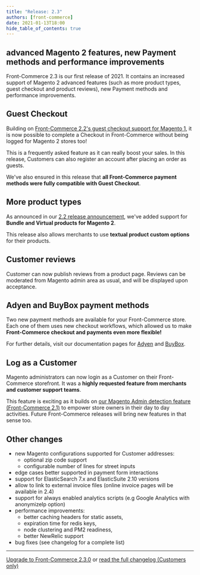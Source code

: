 ```yaml
---
title: "Release: 2.3"
authors: [front-commerce]
date: 2021-01-13T18:00
hide_table_of_contents: true
---
```


## advanced Magento 2 features, new Payment methods and performance improvements

Front-Commerce 2.3 is our first release of 2021. It contains an increased
support of Magento 2 advanced features (such as more product types, guest
checkout and product reviews), new Payment methods and performance improvements.

<!--truncate-->


## Guest Checkout

Building on
[Front-Commerce 2.2's guest checkout support for Magento 1](/changelog/front-commerce-2.2/#Guest-Checkout),
it is now possible to complete a Checkout in Front-Commerce without being logged
for Magento 2 stores too!

This is a frequently asked feature as it can really boost your sales. In this
release, Customers can also register an account after placing an order as
guests.

We've also ensured in this release that **all Front-Commerce payment methods
were fully compatible with Guest Checkout**.

## More product types

As announced in our
[2.2 release announcement](/changelog/front-commerce-2.2/#More-product-types),
we've added support for **Bundle and Virtual products for Magento 2**.

This release also allows merchants to use **textual product custom options** for
their products.

## Customer reviews

Customer can now publish reviews from a product page. Reviews can be moderated
from Magento admin area as usual, and will be displayed upon acceptance.

## Adyen and BuyBox payment methods

Two new payment methods are available for your Front-Commerce store. Each one of
them uses new checkout workflows, which allowed us to make **Front-Commerce
checkout and payments even more flexible!**

For further details, visit our documentation pages for
[Adyen](/docs/2.x/advanced/payments/adyen) and
[BuyBox](/docs/2.x/advanced/payments/buybox).

## Log as a Customer

Magento administrators can now login as a Customer on their Front-Commerce
storefront. It was a **highly requested feature from merchants and customer
support teams**.

This feature is exciting as it builds on
[our Magento Admin detection feature (Front-Commerce 2.1)](/changelog/front-commerce-2.1/#Magento2-Admin-Detection)
to empower store owners in their day to day activities. Future Front-Commerce
releases will bring new features in that sense too.

## Other changes

- new Magento configurations supported for Customer addresses:
  - optional zip code support
  - configurable number of lines for street inputs
- edge cases better supported in payment form interactions
- support for ElasticSearch 7.x and ElasticSuite 2.10 versions
- allow to link to external invoice files (online invoice pages will be
  available in 2.4)
- support for always enabled analytics scripts (e.g Google Analytics with
  anonymizeIp option)
- performance improvements:
  - better caching headers for static assets,
  - expiration time for redis keys,
  - node clustering and PM2 readiness,
  - better NewRelic support
- bug fixes (see changelog for a complete list)

<hr />

<ChangelogFooter>

[Upgrade to Front-Commerce 2.3.0](/docs/2.x/appendices/migration-guides#2-2-x-gt-2-3-0)
or
[read the full changelog (Customers only)](https://gitlab.blackswift.cloud/front-commerce/front-commerce/-/releases/2.3.0)

</ChangelogFooter>
